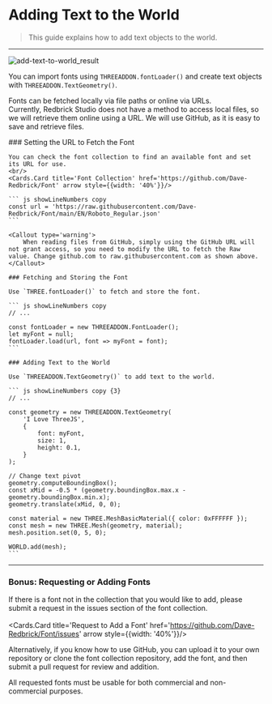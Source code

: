 
# Adding Text to the World

> This guide explains how to add text objects to the world.

---

![add-text-to-world_result](/images/snippet/add-text-to-world_result.png)
<br/>

You can import fonts using `THREEADDON.fontLoader()` and create text objects with `THREEADDON.TextGeometry()`.  

Fonts can be fetched locally via file paths or online via URLs.  
Currently, Redbrick Studio does not have a method to access local files, so we will retrieve them online using a URL.
We will use GitHub, as it is easy to save and retrieve files.

<Steps>
    ### Setting the URL to Fetch the Font

    You can check the font collection to find an available font and set its URL for use.  
    <br/>
    <Cards.Card title='Font Collection' href='https://github.com/Dave-Redbrick/Font' arrow style={{width: '40%'}}/>
    
    ``` js showLineNumbers copy
    const url = 'https://raw.githubusercontent.com/Dave-Redbrick/Font/main/EN/Roboto_Regular.json'
    ```

    <Callout type='warning'>
        When reading files from GitHub, simply using the GitHub URL will not grant access, so you need to modify the URL to fetch the Raw value. Change github.com to raw.githubusercontent.com as shown above.
    </Callout>

    ### Fetching and Storing the Font

    Use `THREE.fontLoader()` to fetch and store the font.

    ``` js showLineNumbers copy
    // ...

    const fontLoader = new THREEADDON.FontLoader();
    let myFont = null;
    fontLoader.load(url, font => myFont = font);
    ```

    ### Adding Text to the World

    Use `THREEADDON.TextGeometry()` to add text to the world.

    ``` js showLineNumbers copy {3}
    // ...

    const geometry = new THREEADDON.TextGeometry(
        'I Love ThreeJS',
        {
            font: myFont,
            size: 1,
            height: 0.1,
        }
    );

    // Change text pivot
    geometry.computeBoundingBox();
    const xMid = -0.5 * (geometry.boundingBox.max.x - geometry.boundingBox.min.x);
    geometry.translate(xMid, 0, 0);
    
    const material = new THREE.MeshBasicMaterial({ color: 0xFFFFFF });
    const mesh = new THREE.Mesh(geometry, material);
    mesh.position.set(0, 5, 0);

    WORLD.add(mesh);
    ```
</Steps>

--- 

### Bonus: Requesting or Adding Fonts

If there is a font not in the collection that you would like to add, please submit a request in the issues section of the font collection.  
<br/>
<Cards.Card title='Request to Add a Font' href='https://github.com/Dave-Redbrick/Font/issues' arrow style={{width: '40%'}}/>

Alternatively, if you know how to use GitHub, you can upload it to your own repository or clone the font collection repository, add the font, and then submit a pull request for review and addition.  

<Callout type='error'>
    All requested fonts must be usable for both commercial and non-commercial purposes.
</Callout>